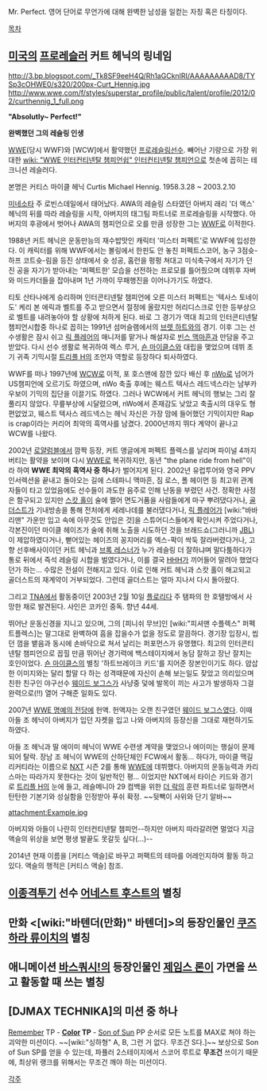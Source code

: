Mr. Perfect. 영어 단어로 무언가에 대해 완벽한 남성을 일컫는 자칭 혹은 타칭이다.

[[목차]]

== [[미국]]의 [[프로레슬러]] 커트 헤닉의 링네임 ==

http://3.bp.blogspot.com/_Tk8SF9eeH4Q/Rh1aGCknIRI/AAAAAAAAAD8/TYSp3cOHWE0/s320/200px-Curt_Hennig.jpg
http://www.wwe.com/f/styles/superstar_profile/public/talent/profile/2012/02/curthennig_1_full.png

'''"Absolutly~ Perfect!"'''

{{{#!html
<object width="420" height="315"><param name="movie" value="//www.youtube.com/v/FXxOrgfWvds?version=3&amp;hl=ko_KR"></param><param name="allowFullScreen" value="true"></param><param name="allowscriptaccess" value="always"></param><embed src="//www.youtube.com/v/FXxOrgfWvds?version=3&amp;hl=ko_KR" type="application/x-shockwave-flash" width="420" height="315" allowscriptaccess="always" allowfullscreen="true"></embed></object>
}}}

'''완벽했던 그의 레슬링 인생'''

[[WWE]](당시 WWF)와 [WCW]에서 활약했던 [[프로레슬링]]선수. 빼어난 기량으로 가장 위대한 [[wiki: "WWE 인터컨티넨탈 챔피언쉽" 인터컨티넨탈 챔피언]]으로 첫손에 꼽히는 테크니션 레슬러다.

본명은 커티스 마이클 헤닉 Curtis Michael Hennig. 1958.3.28 ~ 2003.2.10

[[미네소타]] 주 로빈스데일에서 태어났다. AWA의 레슬링 스타였던 아버지 래리 '더 액스' 헤닉의 뒤를 따라 레슬링을 시작, 아버지의 태그팀 파트너로 프로레슬링을 시작했다. 아버지의 후광에서 벗어나 AWA의 챔피언으로 오를 만큼 성장한 그는 [[WWF]]로 이적한다.

1988년 커트 헤닉은 운동만능의 재수밥맛인 캐릭터 '미스터 퍼펙트'로 WWF에 입성한다. 이 캐릭터를 위해 WWF에서는 볼링에서 한핀도 안 놓친 퍼펙트스코어, 농구 3점슛-하프 코트슛-림을 등진 상태에서 슛 성공, 홈런을 펑펑 쳐대고 미식축구에서 자기가 던진 공을 자기가 받아내는 '퍼펙트한' 모습을 선전하는 프로모를 틀어줬으며 데뷔후 자버와 미드카더들을 잡아내며 1년 가까이 무패행진을 이어나가기도 하였다.

티토 산타나에게 승리하며 인터콘티넨탈 챔피언에 오른 미스터 퍼펙트는 '텍사스 토네이도' 케리 본 에릭과 벨트를 주고 받으면서 절정에 올랐지만 허리디스크로 인한 등부상으로 벨트를 내려놓아야 할 상황에 처하게 된다. 바로 그 경기가 역대 최고의 인터콘티넨탈 챔피언시합중 하나로 꼽히는 1991년 섬머슬램에서의 [[브렛 하트]]와의 경기. 이후 그는 선수생활은 잠시 쉬고 [[릭 플레어]]의 매니저를 맡거나 해설자로 [[빈스 맥마흔]]과 만담을 주고 받았다. 다시 선수 생활로 복귀하여 렉스 루거, [[숀 마이클스]]와 대립을 맺었으며 데뷔 초기 귀족 기믹시절 [[트리플 H]]의 조언자 역할로 등장하다 퇴사하였다.

WWF를 떠나 1997년에 [[WCW]]로 이적, 포 호스맨에 잠깐 있다 배신 후 [[nWo]]로 넘어가 US챔피언에 오르기도 하였으며, nWo 축출 후에는 웨스트 텍사스 레드넥스라는 남부카우보이 기믹의 집단을 이끌기도 하였다. 그러나 WCW에서 커트 헤닉의 행보는 그리 잘 풀리지 않았다. 무릎부상에 시달렸으며, nWo에서 존재감도 낮았고 축출시의 대우도 형편없었고, 웨스트 텍사스 레드넥스는 헤닉 자신은 가장 맘에 들어했던 기믹이지만 Rap is crap이라는 커리어 최악의 흑역사를 남겼다. 2000년까지 뛰다 계약이 끝나고 WCW를 나왔다. 

2002년 [[로얄럼블]]에서 깜짝 등장, 커트 앵글에게 퍼펙트 플렉스를 날리며 파이널 4까지 버티는 활약을 보이며 다시 [[WWE]]로 복귀하지만, 동년 "the plane ride from hell"이라 하여 '''WWE 최악의 흑역사 중 하나'''가 벌어지게 된다. 2002년 유럽투어와 영국 PPV 인서렉션을 끝내고 돌아오는 길에 스테파니 맥마흔, 짐 로스, 폴 헤이먼 등 최고위 관계자들이 타고 있었음에도 선수들이 과도한 음주로 인해 난동을 부렸던 사건. 정확한 사정은 함구되고 있지만 [[스캇 홀]]이 술에 쩔어 면도거품을 사람들에게 마구 뿌려댔다거나, [[골더스트]]가 기내방송을 통해 전처에게 세레나데를 불러댔다거나, [[릭 플레어]]가 [wiki:"바바리맨" 가운만 입고 속에 아무것도 안입은 것]을 스튜어디스들에게 확인시켜 주었다거나, 각본진이던 마이클 헤이즈가 술에 취해 노출을 시도하던 것을 브래드쇼(그러니까 [[JBL]])이 제압하였다거나, 뻗어있는 헤이즈의 꽁지머리를 엑스-팍이 싹둑 잘라버렸다거나, 고향 선후배사이이던 커트 헤닉과 [[브록 레스너]]가 누가 레슬링 더 잘하냐며 말다툼하다가 통로 뒤에서 즉석 레슬링 시합을 벌였다거나, 이를 결국 [[HHH]]가 끼어들어 말려아 했었다던가 하는... 수많은 전설이 전해지고 있다. 이로 인해 커트 헤닉과 스캇 홀이 해고되고 골더스트의 재계약이 거부되었다. 그런데 골더스트는 얼마 지나서 다시 돌아왔다.

그리고 [[TNA]]에서 활동중이던 2003년 2월 10일 [[플로리다]] 주 탬파의 한 호텔방에서 사망한 채로 발견된다. 사인은 코카인 중독. 향년 44세.

뛰어난 운동신경을 지니고 있으며, 그의 [피니쉬 무브]인 [wiki:"피셔맨 수플렉스" 퍼펙트플렉스]는 말그대로 완벽하여 흠을 잡을수가 없을 정도로 깔끔하다. 경기장 입장시, 씹던 껌을 뱉음과 동시에 손바닥으로 쳐서 날리는 퍼포먼스가 유명했다. 최고의 인터콘티넨탈 챔피언으로 꼽힐 만큼 뛰어난 경기력에 백스테이지에서 농담 잘하고 장난 잘치는 호인이었다. [[숀 마이클스]]의 별칭 '하트브레이크 키드'를 지어준 장본인이기도 하다. 얍삽한 이미지와는 달리 할말 다 하는 성격때문에 자신이 손해 보는일도 잦았고 의리있으며 친한 친구인 야구선수 [[웨이드 보그스]]가 사냥중 덫에 발목이 끼는 사고가 발생하자 그걸 완력으로(!!) 열어 구해준 일화도 있다.

2007년 [[WWE 명예의 전당]]에 헌액. 헌액자는 오랜 친구였던 [[웨이드 보그스]]였다. 이때 아들 조 헤닉이 아버지가 입던 자켓을 입고 나와 아버지의 등장신을 그대로 재현하기도 하였다. 

아들 조 헤닉과 딸 에이미 헤닉이 WWE 수련생 계약을 맺었으나 에이미는 행실이 문제되어 탈락. 장남 조 헤닉이 WWE의 산하단체인 FCW에서 활동... 하다가, 마이클 맥길리커티라는 이름으로 [[NXT]] 시즌 2를 통해 [[WWE]]에 데뷔했다. 아버지의 운동능력과 카리스마는 따라가지 못한다는 것이 일반적인 평... 이었지만 NXT에서 타이슨 키드와 경기로 [[트리플 H]]의 눈에 들고, 레슬메니아 29 컴백을 위한 [[더 락]]의 훈련 파트너로 일하면서 탄탄한 기본기와 성실함을 인정받아 푸쉬 확정. ~~뒷빽이 사위와 단기 알바~~

attachment:Example.jpg

아버지와 아들이 나란히 인터컨티넨탈 챔피언--하지만 아버지 따라갈려면 멀었다 지금 액슬의 위상을 보면 평생 발끝도 못갈듯 싶다(...)--

2014년 현재 이름을 [커티스 액슬]로 바꾸고 퍼팩트의 테마를 어레인지하여 활동 하고 있다. 액슬의 행적은 [커티스 액슬] 참조.


== [[이종격투기]] 선수 [[어네스트 후스트]]의 별칭 ==


== 만화 <[wiki:"바텐더(만화)" 바텐더]>의 등장인물인 [[쿠즈하라 류이치]]의 별칭 ==


== 애니메이션 [[바스쿼시!]]의 등장인물인 [[제임스 론]]이 가면을 쓰고 활동할 때 쓰는 별칭 ==


== [DJMAX TECHNIKA]의 미션 중 하나 ==

[[Remember]] TP - '''[[Color]] TP''' - [[Son of Sun]] PP 순서로 모든 노트를 MAX로 쳐야 하는 괴악한 미션이다. ~~[wiki:"싱하형" A, B, 그런 거 없다. 무조건 S다.]~~ 보상으로 Son of Sun SP를 얻을 수 있는데, 파퓰러 2스테이지에서 스코어 루트로 '''무조건''' 쓰이기 때문에, 최상위 랭크를 위해서는 무조건 깨야 하는 미션이다.

[[각주]]
